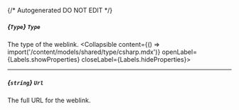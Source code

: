 {/* Autogenerated DO NOT EDIT  */}

##### *{`Type`}* `Type`
The type of the weblink.
<Collapsible content={() => import('/content/models/shared/type/csharp.mdx')} openLabel={Labels.showProperties} closeLabel={Labels.hideProperties}>
</Collapsible>

---
##### *{`string`}* `Url`
The full URL for the weblink.


